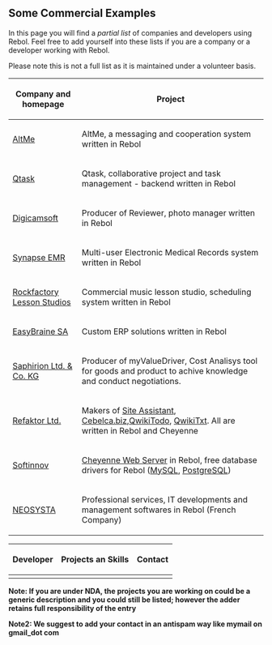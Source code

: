 ==Some Commercial Examples==

In this page you will find a ''partial list'' of companies and developers using Rebol.
Feel free to add yourself into these lists if you are a company or a developer working with Rebol.

Please note this is not a full list as it is maintained under a volunteer basis. 


{| class="wikitable"
! Company and homepage
! Project
|-
|[http://www.altme.com/ AltMe]
|AltMe, a messaging and cooperation system written in Rebol
|-
|[http://www.qtask.com Qtask]
|Qtask, collaborative project and task management - backend written in Rebol
|-
|[http://www.digicamsoft.com/ Digicamsoft]
|Producer of Reviewer, photo manager written in Rebol
|-
|[http://www.synapsedirect.com/ Synapse EMR]
|Multi-user Electronic Medical Records system written in Rebol
|-
|[http://www.rockfactory.us/ Rockfactory Lesson Studios]
|Commercial music lesson studio, scheduling system written in Rebol
|-
|[http://www.easybraine.be EasyBraine SA]
|Custom ERP solutions written in Rebol
|-
|[http://www.saphirion.com Saphirion Ltd. & Co. KG]
|Producer of myValueDriver, Cost Analisys tool for goods and product to achive knowledge and conduct negotiations.
|-
|[http://www.refaktor.si Refaktor Ltd.]
|Makers of [http://www.site-assistant.com Site Assistant], [https://www.cebelca.biz Cebelca.biz],[http://www.qwikitodo.com QwikiTodo], [http://www.qwikitxt.com QwikiTxt]. All are written in Rebol and Cheyenne
|-
|[http://www.softinnov.org Softinnov]
|[http://cheyenne-server.org Cheyenne Web Server] in Rebol, free database drivers for Rebol ([http://softinnov.org/rebol/mysql.shtml MySQL], [http://softinnov.org/rebol/pgsql.shtml PostgreSQL])
|-
|[http://www.neosysta.com NEOSYSTA]
|Professional services, IT developments and management softwares in Rebol (French Company)
|}

{| class="wikitable"
! Developer
! Projects an Skills
! Contact
|-
|
|
|
|}

'''Note: If you are under NDA, the projects you are working on could be a generic description and you could still be listed; however the adder retains full responsibility of the entry'''

'''Note2: We suggest to add your contact in an antispam way like mymail on gmail_dot com'''